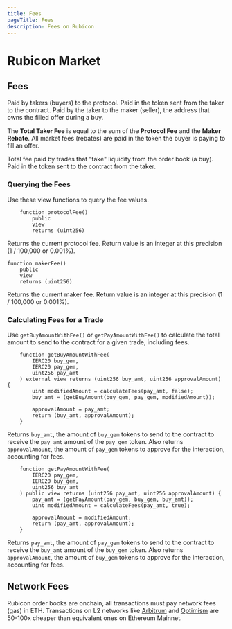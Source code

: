 ```yaml
---
title: Fees
pageTitle: Fees
description: Fees on Rubicon
---
```


# Rubicon Market

## Fees


<Callout type="fees" title="Protocol Fee: 0.002%">
	Paid by takers (buyers) to the protocol. Paid in the token sent from the taker to the contract.
</Callout>

<Callout type="fees" title="Maker Rebate: 0.001%">
	Paid by the taker to the maker (seller), the address that owns the filled offer during a buy.
</Callout>

The **Total Taker Fee** is equal to the sum of the **Protocol Fee** and the **Maker Rebate**. All market fees (rebates) are paid in the token the buyer is paying to fill an offer.

<Callout type="fees" title="Total Taker Fee: 0.01%">
	Total fee paid by trades that "take" liquidity from the order book (a buy). Paid in the token sent to the contract from the taker.
</Callout>

### Querying the Fees

Use these view functions to query the fee values.

```solidity copy
    function protocolFee() 
        public
        view 
        returns (uint256)
```

Returns the current protocol fee. Return value is an integer at this precision (1 / 100,000 or 0.001%).

```solidity copy
function makerFee() 
    public 
    view 
    returns (uint256)
```

Returns the current maker fee. Return value is an integer at this precision (1 / 100,000 or 0.001%).

### Calculating Fees for a Trade

Use `getBuyAmountWithFee()` or `getPayAmountWithFee()` to calculate the total amount to send to the contract for a given trade, including fees.

```solidity copy
    function getBuyAmountWithFee(
        IERC20 buy_gem,
        IERC20 pay_gem,
        uint256 pay_amt
    ) external view returns (uint256 buy_amt, uint256 approvalAmount) {
        uint modifiedAmount = calculateFees(pay_amt, false);
        buy_amt = (getBuyAmount(buy_gem, pay_gem, modifiedAmount));

        approvalAmount = pay_amt;
        return (buy_amt, approvalAmount);
    }
```

Returns `buy_amt`, the amount of `buy_gem` tokens to send to the contract to receive the `pay_amt` amount of the `pay_gem` token. Also returns `approvalAmount`, the amount of `pay_gem` tokens to approve for the interaction, accounting for fees.

```solidity copy
    function getPayAmountWithFee(
        IERC20 pay_gem,
        IERC20 buy_gem,
        uint256 buy_amt
    ) public view returns (uint256 pay_amt, uint256 approvalAmount) {
        pay_amt = (getPayAmount(pay_gem, buy_gem, buy_amt));
        uint modifiedAmount = calculateFees(pay_amt, true);

        approvalAmount = modifiedAmount;
        return (pay_amt, approvalAmount);
    }
```

Returns `pay_amt`, the amount of `pay_gem` tokens to send to the contract to receive the `buy_amt` amount of the `buy_gem` token. Also returns `approvalAmount`, the amount of `buy_gem` tokens to approve for the interaction, accounting for fees.

## Network Fees

Rubicon order books are onchain, all transactions must pay network fees (gas) in ETH. Transactions on L2 networks like [Arbitrum](https://arbitrum.io/) and [Optimism](https://www.optimism.io/) are 50-100x cheaper than equivalent ones on Ethereum Mainnet.
